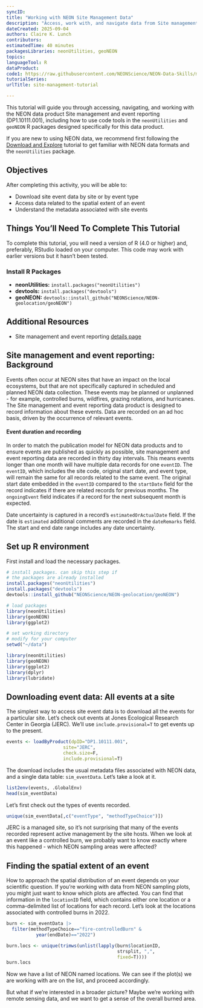 ```yaml
---
syncID: 
title: "Working with NEON Site Management Data"
description: "Access, work with, and navigate data from Site management and event reporting (DP1.10111.001)."
dateCreated: 2025-09-04
authors: Claire K. Lunch
contributors: 
estimatedTime: 40 minutes
packagesLibraries: neonUtilities, geoNEON
topics: 
languageTool: R
dataProduct: 
code1: https://raw.githubusercontent.com/NEONScience/NEON-Data-Skills/main/tutorials/R/NEON-general/neon-overview/site-management/site-management.R
tutorialSeries:
urlTitle: site-management-tutorial

---
```



This tutorial will guide you through accessing, navigating, and working with the NEON data product Site management and event reporting (DP1.10111.001), including how to use code tools in the `neonUtilities` and `geoNEON` R packages designed specifically for this data product.

If you are new to using NEON data, we recommend first following the <a href="https://www.neonscience.org/resources/learning-hub/tutorials/download-explore-neon-data" target="_blank">Download and Explore</a> tutorial to get familiar with NEON data formats and the `neonUtilities` package.

<div id="ds-objectives" markdown="1">

## Objectives

After completing this activity, you will be able to:

 * Download site event data by site or by event type
 * Access data related to the spatial extent of an event
 * Understand the metadata associated with site events

## Things You’ll Need To Complete This Tutorial

To complete this tutorial, you will need a version of R (4.0 or higher) and, 
preferably, RStudio loaded on your computer. This code may work with earlier 
versions but it hasn't been tested.

### Install R Packages

* **neonUtilities:** `install.packages("neonUtilities")`
* **devtools:** `install.packages("devtools")`
* **geoNEON:** `devtools::install_github("NEONScience/NEON-geolocation/geoNEON")`

## Additional Resources

* Site management and event reporting <a href="https://data.neonscience.org/data-products/DP1.10111.001" target="_blank">details page</a>

</div>


## Site management and event reporting: Background

Events often occur at NEON sites that have an impact on the local ecosystems, but that are not specifically captured in scheduled and planned NEON data collection. These events may be planned or unplanned - for example, controlled burns, wildfires, grazing rotations, and hurricanes. The Site management and event reporting data product is designed to record information about these events. Data are recorded on an ad hoc basis, driven by the occurrence of relevant events.

#### Event duration and recording

In order to match the publication model for NEON data products and to ensure events are published as quickly as possible, site management and event reporting data are recorded in thirty day intervals. This means events longer than one month will have multiple data records for one `eventID`. The `eventID`, which includes the site code, original start date, and event type, will remain the same for all records related to the same event. The original start date embedded in the `eventID` compared to the `startDate` field for the record indicates if there are related records for previous months. The `ongoingEvent` field indicates if a record for the next subsequent month is expected.

Date uncertainty is captured in a record’s `estimatedOrActualDate` field. If the date is `estimated` additional comments are recorded in the `dateRemarks` field. The start and end date range includes any date uncertainty.

## Set up R environment

First install and load the necessary packages.

```r

# install packages. can skip this step if 
# the packages are already installed
install.packages("neonUtilities")
install.packages("devtools")
devtools::install_github("NEONScience/NEON-geolocation/geoNEON")

# load packages
library(neonUtilities)
library(geoNEON)
library(ggplot2)

# set working directory
# modify for your computer
setwd("~/data")

```

```r

library(neonUtilities)
library(geoNEON)
library(ggplot2)
library(dplyr)
library(lubridate)

```


## Downloading event data: All events at a site

The simplest way to access site event data is to download all the events for a particular site. Let's check out events at Jones Ecological Research Center in Georgia (JERC). We'll use `include.provisional=T` to get events up to the present.

``` r

events <- loadByProduct(dpID="DP1.10111.001", 
                     site="JERC",
                     check.size=F,
                     include.provisional=T)

```

The download includes the usual metadata files associated with NEON data, and a single data table: `sim_eventData`. Let's take a look at it.

``` r

list2env(events, .GlobalEnv)
head(sim_eventData)

```

Let's first check out the types of events recorded.

``` r

unique(sim_eventData[,c("eventType", "methodTypeChoice")])

```

JERC is a managed site, so it's not surprising that many of the events recorded represent active management by the site hosts. When we look at an event like a controlled burn, we probably want to know exactly where this happened - which NEON sampling areas were affected?

## Finding the spatial extent of an event

How to approach the spatial distribution of an event depends on your scientific question. If you're working with data from NEON sampling plots, you might just want to know which plots are affected. You can find that information in the `locationID` field, which contains either one location or a comma-delimited list of locations for each record. Let's look at the locations associated with controlled burns in 2022.

``` r

burn <- sim_eventData |>
  filter(methodTypeChoice=="fire-controlledBurn" & 
           year(endDate)=="2022")

burn.locs <- unique(trimws(unlist(lapply(burn$locationID, 
                                         strsplit, ",", 
                                         fixed=T))))
burn.locs

```

Now we have a list of NEON named locations. We can see if the plot(s) we are working with are on the list, and proceed accordingly.

But what if we're interested in a broader picture? Maybe we're working with remote sensing data, and we want to get a sense of the overall burned area.



